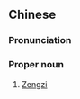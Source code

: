 ==Chinese==
{{zh-forms}}

===Pronunciation===
{{zh-pron
|m=Zēngzǐ
|cat=propn
}}

===Proper noun===
{{zh-proper noun}}

# [[w:Zengzi|Zengzi]]

{{zh-cat|Individuals}}